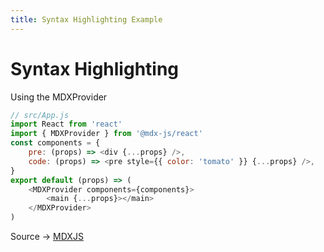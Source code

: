 ```yaml
---
title: Syntax Highlighting Example
---
```


# Syntax Highlighting

Using the MDXProvider

```javascript
// src/App.js
import React from 'react'
import { MDXProvider } from '@mdx-js/react'
const components = {
	pre: (props) => <div {...props} />,
	code: (props) => <pre style={{ color: 'tomato' }} {...props} />,
}
export default (props) => (
	<MDXProvider components={components}>
		<main {...props}></main>
	</MDXProvider>
)
```

Source -> [MDXJS](https://mdxjs.com/guides/syntax-highlighting)
